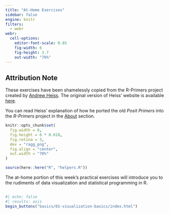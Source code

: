 ```yaml
---
title: "At-Home Exercises"
sidebar: false
engine: knitr
filters:
  - webr
webr:
  cell-options:
    editor-font-scale: 0.85
    fig-width: 6
    fig-height: 3.7
    out-width: "70%"
---
```


::: {.callout-note}
## Attribution Note

These exercises have been shamelessly copied from the R-Primers project created
by [Andrew Heiss](https://www.andrewheiss.com/). The original version of Heiss'
website is available [here](https://r-primers.andrewheiss.com/index.html).

You can read Heiss' explanation of how he ported the old *Posit Primers* into
the *R-Primers* project in the [About](/about.html) section.
:::

```r
knitr::opts_chunk$set(
  fig.width = 6,
  fig.height = 6 * 0.618,
  fig.retina = 3,
  dev = "ragg_png",
  fig.align = "center",
  out.width = "70%"
)

source(here::here("R", "helpers.R"))
```

The at-home portion of this week's practical exercises will introduce you to the
rudiments of data visualization and statistical programming in R.

##

```r
#| echo: false
#| results: asis
begin_buttons("basics/01-visualization-basics/index.html")
```
